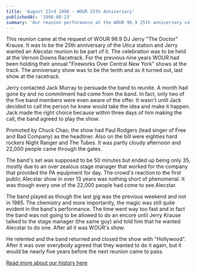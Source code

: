 ```yaml
---
title: 'August 23rd 1998 - WOUR 25th Anniversary'
publishedAt: '1998-08-23'
summary: 'Our reunion performance at the WOUR 96.9 25th anniversary celebration at Vernon Downs Racetrack, featuring Paul Rodgers, Night Ranger, and The Tubes.'
---
```


This reunion came at the request of WOUR 96.9 DJ Jerry "The Doctor" Krause. It was to be the 25th anniversary of the Utica station and Jerry wanted an Alecstar reunion to be part of it. The celebration was to be held at the Vernon Downs Racetrack. For the previous nine years WOUR had been holding their annual "Fireworks Over Central New York" shows at the track. The anniversary show was to be the tenth and as it turned out, last show at the racetrack.

Jerry contacted Jack Murray to persuade the band to reunite. A month had gone by and no commitment had come from the band. In fact, only two of the five band members were even aware of the offer. It wasn't until Jack decided to call the person he knew would take the idea and make it happen. Jack made the right choice because within three days of him making the call, the band agreed to play the show.

Promoted by Chuck Chao, the show had Paul Rodgers (lead singer of Free and Bad Company) as the headliner. Also on the bill were eighties hard rockers Night Ranger and The Tubes. It was partly cloudy afternoon and 22,000 people came through the gates.

The band's set was supposed to be 50 minutes but ended up being only 35, mostly due to an over zealous stage manager that worked for the company that provided the PA equipment for day. The crowd's reaction to the first public Alecstar show in over 13 years was nothing short of phenomenal. It was though every one of the 22,000 people had come to see Alecstar.

The band played as though the last gig was the previous weekend and not in 1985. The chemistry and more importantly, the magic was still quite evident in the band's performance. The time went way too fast and in fact the band was not going to be allowed to do an encore until Jerry Krause talked to the stage manager (the same guy) and told him that he wanted Alecstar to do one. After all it was WOUR's show.

He relented and the band returned and closed the show with "Hollywood". After it was over everybody agreed that they wanted to do it again, but it would be nearly five years before the next reunion came to pass.

[Read more about our history here](/blog/history) 
